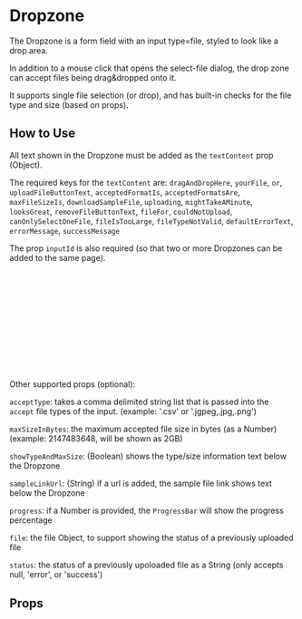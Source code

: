 
<Meta of={DropzoneStories} />

# Dropzone

The Dropzone is a form field with an input type=file, styled to look like a drop area.

In addition to a mouse click that opens the select-file dialog, the drop zone can accept files being drag&dropped onto it.

It supports single file selection (or drop), and has built-in checks for the file type and size (based on props).

<Canvas of={Primary} />

## How to Use

All text shown in the Dropzone must be added as the `textContent` prop (Object).

The required keys for the `textContent` are: `dragAndDropHere`, `yourFile`, `or`, `uploadFileButtonText`,
`acceptedFormatIs`, `acceptedFormatsAre`, `maxFileSizeIs`, `downloadSampleFile`,
`uploading`, `mightTakeAMinute`, `looksGreat`, `removeFileButtonText`, `fileFor`,
`couldNotUpload`, `canOnlySelectOneFile`, `fileIsTooLarge`, `fileTypeNotValid`,
`defaultErrorText`, `errorMessage`, `successMessage`

The prop `inputId` is also required (so that two or more Dropzones can be added to the same page).

```html
<Dropzone
  input-id="dropzone"
  accept-type=".csv"
  max-size-in-bytes="2147483648"
  :show-type-and-max-size="true"
  :show-sample-link="false"
  :status="null"
  :file="fileObject"
  :text-content="textContentObject"
  @select="uploadFile"
  @remove="removeFile"
/>
```

Other supported props (optional):

`acceptType`: takes a comma delimited string list that is passed into the `accept` file types of the input. (example: '.csv' or '.jgpeg,.jpg,.png')

`maxSizeInBytes`: the maximum accepted file size in bytes (as a Number) (example: 2147483648, will be shown as 2GB)

`showTypeAndMaxSize`: (Boolean) shows the type/size information text below the Dropzone

`sampleLinkUrl`: (String) if a url is added, the sample file link shows text below the Dropzone

`progress`: if a Number is provided, the `ProgressBar` will show the progress percentage

`file`: the file Object, to support showing the status of a previously uploaded file

`status`: the status of a previously upoloaded file as a String (only accepts null, 'error', or 'success')

## Props

<ArgTypes story={PRIMARY_STORY} />
